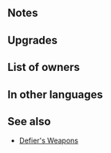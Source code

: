 {{Weapon Infobox
|tagid=SID_守備逆用の槍＋
|intID=3299
|image=wep_lc130
|exclusive=0
|weaponType=Lance
|cost=300
|might=14
|range=1
|effect=At start of combat, if foe's HP ≥ 75%, grants Def+5 to unit and inflicts Def-5 on foe during combat, and also, if foe has bonuses, grants bonus to unit's Def and inflicts penalty on foe's Def during combat = current bonus on foe's Def. Calculates each stat bonus and penalty independently.
|statModifiers=0,14,0,0,0
|required=Defier's Lance
|refinePaths=default
|refineSP=350
|refineMedals=500
|refineStones=50
|properties=random_owner
}}
==Notes==
{{TemporaryBufffromBonus|source=the foe}}
{{TemporaryDebufffromBonus|source=the foe}}

==Upgrades==
{{Weapon Upgrade List}}
==List of owners==
{{Skill Hero List}}
==In other languages==
{{OtherLanguages
|japanese=守備逆用の槍＋
|german=Verteidigerlanze+
|spanishEU=Lanza defensiva +
|spanishLA=Lanza defensiva +
|french=Lance défensive +
|italian=Lancia sfidante+
|chineseTW=防守逆用之槍＋
|portuguese=Lança defensiva+
}}
==See also==
{{See also skills|cond=Description LIKE '%if foe has%bonus%grants%inflicts%' AND Exclusive='1' AND WikiName NOT LIKE '%defier%'}}
* [[Skill families/Weapons#Defier's|Defier's Weapons]]
{{Weapons Navbox}}